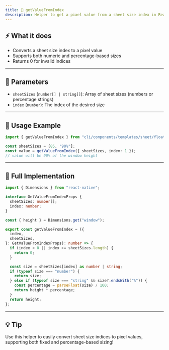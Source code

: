 ```yaml
---
title: 🔢 getValueFromIndex
description: Helper to get a pixel value from a sheet size index in React Native Glow UI
---
```


## ⚡️ What it does

- Converts a sheet size index to a pixel value
- Supports both numeric and percentage-based sizes
- Returns 0 for invalid indices

---

## 📝 Parameters

- `sheetSizes` (`number[] | string[]`): Array of sheet sizes (numbers or percentage strings)
- `index` (`number`): The index of the desired size

---

## 🚀 Usage Example

```ts
import { getValueFromIndex } from "cli/components/templates/sheet/floating-sheet/utils/helpers/getValueFromIndex";

const sheetSizes = [85, "90%"];
const value = getValueFromIndex({ sheetSizes, index: 1 });
// value will be 90% of the window height
```

---

## 🧩 Full Implementation

```ts
import { Dimensions } from "react-native";

interface GetValueFromIndexProps {
  sheetSizes: number[];
  index: number;
}

const { height } = Dimensions.get("window");

export const getValueFromIndex = ({
  index,
  sheetSizes,
}: GetValueFromIndexProps): number => {
  if (index < 0 || index >= sheetSizes.length) {
    return 0;
  }

  const size = sheetSizes[index] as number | string;
  if (typeof size === "number") {
    return size;
  } else if (typeof size === "string" && size?.endsWith("%")) {
    const percentage = parseFloat(size) / 100;
    return height * percentage;
  }
  return height;
};
```

---

## 💡 Tip

Use this helper to easily convert sheet size indices to pixel values, supporting both fixed and percentage-based sizing!
